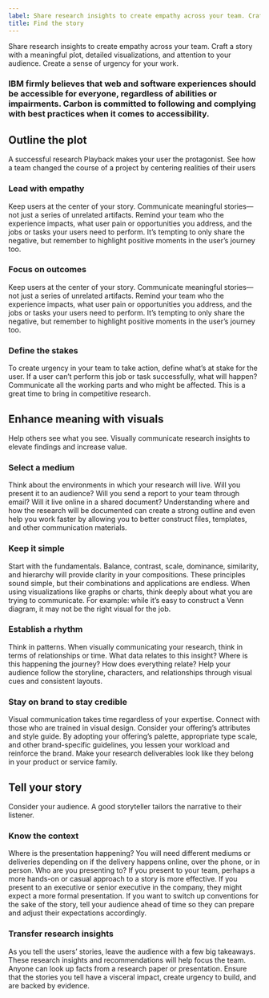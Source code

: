```yaml
---
label: Share research insights to create empathy across your team. Craft a story with a meaningful plot, detailed visualizations, and attention to your audience. Create a sense of urgency for your work.
title: Find the story
---
```


Share research insights to create empathy across your team. Craft a story with a meaningful plot, detailed visualizations, and attention to your audience. Create a sense of urgency for your work.

### IBM firmly believes that web and software experiences should be accessible for everyone, regardless of abilities or impairments. Carbon is committed to following and complying with best practices when it comes to accessibility.

## Outline the plot

A successful research Playback makes your user the protagonist. See how a team changed the course of a project by centering realities of their users

### Lead with empathy

Keep users at the center of your story. Communicate meaningful stories—not just a series of unrelated artifacts. Remind your team who the experience impacts, what user pain or opportunities you address, and the jobs or tasks your users need to perform. It’s tempting to only share the negative, but remember to highlight positive moments in the user’s journey too.

### Focus on outcomes

Keep users at the center of your story. Communicate meaningful stories—not just a series of unrelated artifacts. Remind your team who the experience impacts, what user pain or opportunities you address, and the jobs or tasks your users need to perform. It’s tempting to only share the negative, but remember to highlight positive moments in the user’s journey too.

### Define the stakes

To create urgency in your team to take action, define what’s at stake for the user. If a user can’t perform this job or task successfully, what will happen? Communicate all the working parts and who might be affected. This is a great time to bring in competitive research.

## Enhance meaning with visuals

Help others see what you see. Visually communicate research insights to elevate findings and increase value.

### Select a medium

Think about the environments in which your research will live. Will you present it to an audience? Will you send a report to your team through email? Will it live online in a shared document? Understanding where and how the research will be documented can create a strong outline and even help you work faster by allowing you to better construct files, templates, and other communication materials.

### Keep it simple

Start with the fundamentals. Balance, contrast, scale, dominance, similarity, and hierarchy will provide clarity in your compositions. These principles sound simple, but their combinations and applications are endless. When using visualizations like graphs or charts, think deeply about what you are trying to communicate. For example: while it’s easy to construct a Venn diagram, it may not be the right visual for the job.

### Establish a rhythm

Think in patterns. When visually communicating your research, think in terms of relationships or time. What data relates to this insight? Where is this happening the journey? How does everything relate? Help your audience follow the storyline, characters, and relationships through visual cues and consistent layouts.

### Stay on brand to stay credible

Visual communication takes time regardless of your expertise. Connect with those who are trained in visual design. Consider your offering’s attributes and style guide. By adopting your offering’s palette, appropriate type scale, and other brand-specific guidelines, you lessen your workload and reinforce the brand. Make your research deliverables look like they belong in your product or service family.

## Tell your story

Consider your audience. A good storyteller tailors the narrative to their listener.

### Know the context

Where is the presentation happening? You will need different mediums or deliveries depending on if the delivery happens online, over the phone, or in person. Who are you presenting to? If you present to your team, perhaps a more hands-on or casual approach to a story is more effective. If you present to an executive or senior executive in the company, they might expect a more formal presentation. If you want to switch up conventions for the sake of the story, tell your audience ahead of time so they can prepare and adjust their expectations accordingly.

### Transfer research insights

As you tell the users’ stories, leave the audience with a few big takeaways. These research insights and recommendations will help focus the team. Anyone can look up facts from a research paper or presentation. Ensure that the stories you tell have a visceral impact, create urgency to build, and are backed by evidence.
